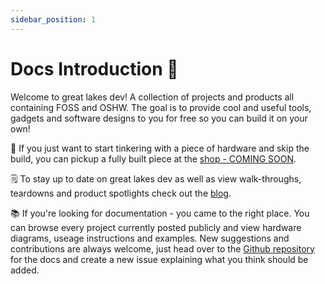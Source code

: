 ```yaml
---
sidebar_position: 1
---
```


# Docs Introduction 👋
Welcome to great lakes dev! A collection of projects and products all containing FOSS and OSHW. The goal is to provide cool and useful tools, gadgets and software designs to you for free so you can build it on your own!

🛒 If you just want to start tinkering with a piece of hardware and skip the build, you can pickup a fully built piece at the [shop - COMING SOON](./intro).

🗒️ To stay up to date on great lakes dev as well as view walk-throughs, teardowns and product spotlights check out the [blog](/blog).

📚 If you're looking for documentation - you came to the right place. You can browse every project currently posted publicly and view hardware diagrams, useage instructions and examples.
New suggestions and contributions are always welcome, just head over to the [Github repository](https://github.com/greatlakesdev/docs/issues) for the docs and create a new issue explaining what you think should be added.
